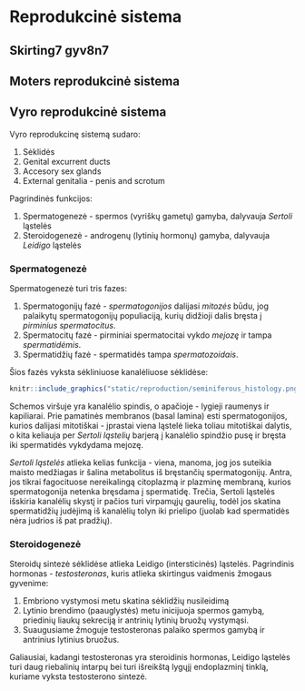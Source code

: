 # Reprodukcinė sistema

## Skirting7 gyv8n7 

## Moters reprodukcinė sistema

## Vyro reprodukcinė sistema

Vyro reprodukcinę sistemą sudaro:

1. Sėklidės
2. Genital excurrent ducts
3. Accesory sex glands
4. External genitalia - penis and scrotum

Pagrindinės funkcijos:

1. Spermatogenezė - spermos (vyriškų gametų) gamyba, dalyvauja *Sertoli* ląstelės
2. Steroidogenezė - androgenų (lytinių hormonų) gamyba, dalyvauja *Leidigo* ląstelės

### Spermatogenezė

Spermatogenezė turi tris fazes:

1. Spermatogonijų fazė - *spermatogonijos* dalijasi *mitozės* būdu, jog palaikytų spermatogonijų populiaciją, kurių didžioji dalis bręsta į *pirminius spermatocitus*.
2. Spermatocitų fazė - pirminiai spermatocitai vykdo *mejozę* ir tampa *spermatidėmis*. 
3. Spermatidžių fazė - spermatidės tampa *spermatozoidais*.

Šios fazės vyksta sėkliniuose kanalėliuose sėklidėse:

```r

knitr::include_graphics("static/reproduction/seminiferous_histology.png")

```

Schemos viršuje yra kanalėlio spindis, o apačioje - lygieji raumenys ir kapiliarai. Prie pamatinės membranos (basal lamina) esti spermatogonijos, kurios dalijasi mitotiškai - įprastai viena ląstelė lieka toliau mitotiškai dalytis, o kita keliauja per *Sertoli ląstelių* barjerą į kanalėlio spindžio pusę ir bręsta iki spermatidės vykdydama mejozę.

*Sertoli ląstelės* atlieka kelias funkcija - viena, manoma, jog jos suteikia maisto medžiagas ir šalina metabolitus iš bręstančių spermatogonijų. Antra, jos tikrai fagocituose nereikalingą citoplazmą ir plazminę membraną, kurios spermatogonija netenka bręsdama į spermatidę. Trečia, Sertoli ląstelės išskiria kanalėlių skystį ir pačios turi virpamųjų gaurelių, todėl jos skatina spermatidžių judėjimą iš kanalėlių tolyn iki prielipo (juolab kad spermatidės nėra judrios iš pat pradžių).

### Steroidogenezė

Steroidų sintezė sėklidėse atlieka Leidigo (intersticinės) ląstelės. Pagrindinis hormonas - *testosteronas*, kuris atlieka skirtingus vaidmenis žmogaus gyvenime:

1. Embriono vystymosi metu skatina sėklidžių nusileidimą
2. Lytinio brendimo (paauglystės) metu inicijuoja spermos gamybą, priedinių liaukų sekreciją ir antrinių lytinių bruožų vystymąsi.
3. Suaugusiame žmoguje testosteronas palaiko spermos gamybą ir antrinius lytinius bruožus.

Galiausiai, kadangi testosteronas yra steroidinis hormonas, Leidigo ląstelės turi daug riebalinių intarpų bei turi išreikštą lygųjį endoplazminį tinklą, kuriame vyksta testosterono sintezė.




